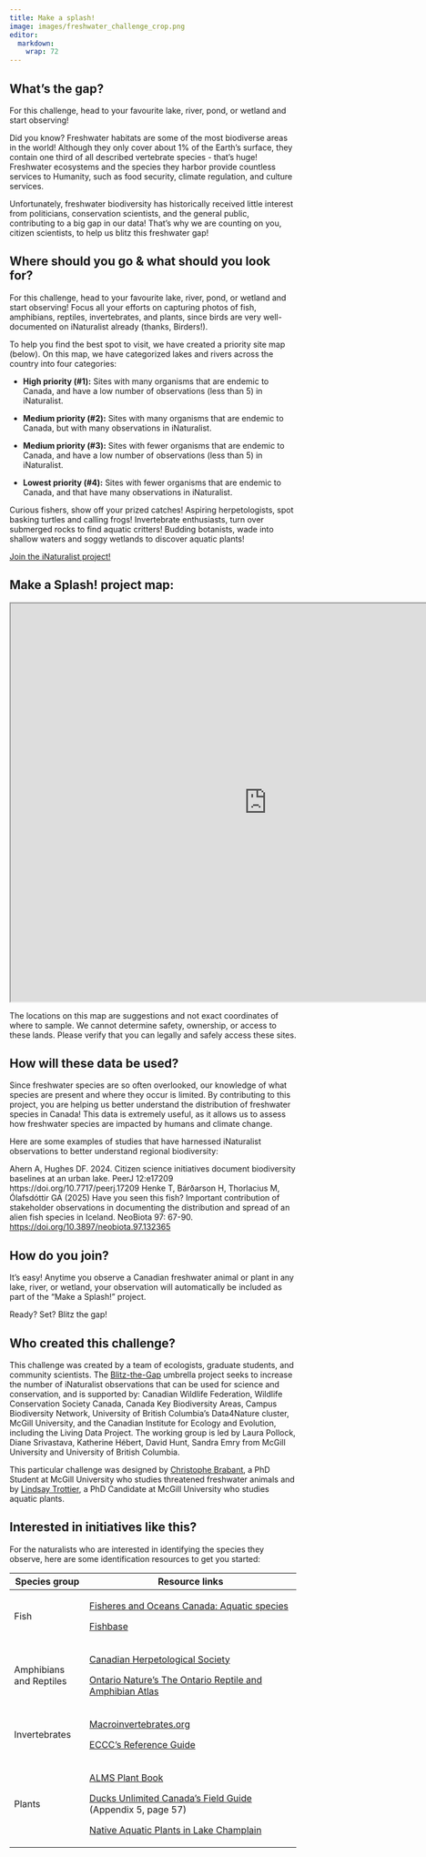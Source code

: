 ```yaml
---
title: Make a splash!
image: images/freshwater_challenge_crop.png
editor: 
  markdown: 
    wrap: 72
---
```


## What's the gap?

For this challenge, head to your favourite lake, river, pond, or wetland
and start observing!

Did you know? Freshwater habitats are some of the most biodiverse areas in the world!
Although they only cover about 1% of the Earth’s surface, they contain
one third of all described vertebrate species - that’s huge! Freshwater
ecosystems and the species they harbor provide countless services to
Humanity, such as food security, climate regulation, and culture
services.

Unfortunately, freshwater biodiversity has historically received little
interest from politicians, conservation scientists, and the general
public, contributing to a big gap in our data! That’s why we are
counting on you, citizen scientists, to help us blitz this freshwater
gap!

## Where should you go & what should you look for?

For this challenge, head to your favourite lake, river, pond, or wetland
and start observing! Focus all your efforts on capturing photos of fish,
amphibians, reptiles, invertebrates, and plants, since birds are very
well-documented on iNaturalist already (thanks, Birders!).

To help you find the best spot to visit, we have created a priority site
map (below). On this map, we have categorized lakes and rivers across
the country into four categories:

-   **High priority (#1):** Sites with many organisms that are endemic
    to Canada, and have a low number of observations (less than 5) in
    iNaturalist.

-   **Medium priority (#2):** Sites with many organisms that are endemic
    to Canada, but with many observations in iNaturalist.

-   **Medium priority (#3):** Sites with fewer organisms that are
    endemic to Canada, and have a low number of observations (less
    than 5) in iNaturalist.

-   **Lowest priority (#4):** Sites with fewer organisms that are
    endemic to Canada, and that have many observations in iNaturalist.

Curious fishers, show off your prized catches! Aspiring herpetologists,
spot basking turtles and calling frogs! Invertebrate enthusiasts, turn
over submerged rocks to find aquatic critters! Budding botanists, wade
into shallow waters and soggy wetlands to discover aquatic plants!

[Join the iNaturalist
project!](https://inaturalist.ca/projects/blitz-the-gap-make-a-splash){.btn
.btn-primary .btn role="button"}

## Make a Splash! project map:

```{=html}
<iframe width="900" height="700" src="https://pollocklab.github.io/blitzthegap-freshwater/challenge_freshwater_map.html" title="Make a Splash!" data-external="1"></iframe>
```

::: callout-warning
The locations on this map are suggestions and not exact coordinates of
where to sample. We cannot determine safety, ownership, or access to
these lands. Please verify that you can legally and safely access these
sites.
:::

## **How will these data be used?**

Since freshwater species are so often overlooked, our knowledge of what
species are present and where they occur is limited. By contributing to
this project, you are helping us better understand the distribution of
freshwater species in Canada! This data is extremely useful, as it
allows us to assess how freshwater species are impacted by humans and
climate change.

Here are some examples of studies that have harnessed iNaturalist
observations to better understand regional biodiversity:

Ahern A, Hughes DF. 2024. Citizen science initiatives document
biodiversity baselines at an urban lake. PeerJ 12:e17209
https://doi.org/10.7717/peerj.17209 Henke T, Bárðarson H, Thorlacius M,
Ólafsdóttir GA (2025) Have you seen this fish? Important contribution of
stakeholder observations in documenting the distribution and spread of
an alien fish species in Iceland. NeoBiota 97: 67-90.
<https://doi.org/10.3897/neobiota.97.132365>

## **How do you join?**

It’s easy! Anytime you observe a Canadian freshwater animal or plant in
any lake, river, or wetland, your observation will automatically be
included as part of the “Make a Splash!” project.

Ready? Set? Blitz the gap!

## **Who created this challenge?**

This challenge was created by a team of ecologists, graduate students,
and community scientists. The [Blitz-the-Gap](https://blitzthegap.org/)
umbrella project seeks to increase the number of iNaturalist
observations that can be used for science and conservation, and is
supported by: Canadian Wildlife Federation, Wildlife Conservation
Society Canada, Canada Key Biodiversity Areas, Campus Biodiversity
Network, University of British Columbia’s Data4Nature cluster, McGill
University, and the Canadian Institute for Ecology and Evolution,
including the Living Data Project. The working group is led by Laura
Pollock, Diane Srivastava, Katherine Hébert, David Hunt, Sandra Emry
from McGill University and University of British Columbia.

This particular challenge was designed by [Christophe
Brabant](https://qcbs.ca/student-member/?student=3460), a PhD Student at
McGill University who studies threatened freshwater animals and by
[Lindsay
Trottier](https://www.researchgate.net/profile/Lindsay-Trottier-2), a
PhD Candidate at McGill University who studies aquatic plants.

## **Interested in initiatives like this?**

For the naturalists who are interested in identifying the species they
observe, here are some identification resources to get you started:

+----------------------------+------------------------------------------------------------------------------+
| Species group              | Resource links                                                               |
+============================+==============================================================================+
| Fish                       | [Fisheres and Oceans Canada: Aquatic                                         |
|                            | species](https://www.dfo-mpo.gc.ca/species-especes/identify-eng.html)        |
|                            |                                                                              |
|                            | [Fishbase](https://fishbase.se/keys/description.php?keycode=97)              |
+----------------------------+------------------------------------------------------------------------------+
| Amphibians and Reptiles    | [Canadian Herpetological Society](https://canadianherpetology.ca/species/)   |
|                            |                                                                              |
|                            | [Ontario Nature's The Ontario Reptile and Amphibian                          |
|                            | Atlas](h                                                                     |
|                            | ttps://catalog.ontarionature.org/ontario-reptile-and-amphibian-atlas/page/1) |
+----------------------------+------------------------------------------------------------------------------+
| Invertebrates              | [Macroinvertebrates.org](https://www.macroinvertebrates.org/key)             |
|                            |                                                                              |
|                            | [ECCC's Reference                                                            |
|                            | Guide](https://www.canada.ca/content/dam/ecc                                 |
|                            | c/documents/pdf/science-technology/cabin/050_TaxonomicGroupsRefGuide_EN.pdf) |
+----------------------------+------------------------------------------------------------------------------+
| Plants                     | [ALMS Plant                                                                  |
|                            | Book](https://alms.ca/wp-content/uploads/2020/07/ALMS-Plant-Book-2020.pdf)   |
|                            |                                                                              |
|                            | [Ducks Unlimited Canada's Field                                              |
|                            | Guide](https://www.ducks.ca/assets/2014/12/field-guide-low-res.pdf)          |
|                            | (Appendix 5, page 57)                                                        |
|                            |                                                                              |
|                            | [Native Aquatic Plants in Lake                                               |
|                            | Champlain](https                                                             |
|                            | ://www.lakechamplaincommittee.org/fileadmin/files/Photo%20Archive/Learn/Nati |
|                            | ve_Aquatic_Plants_files/LCC_Native_Aquatic_Plant_ID_Cards_-_Web_Version.pdf) |
+----------------------------+------------------------------------------------------------------------------+
